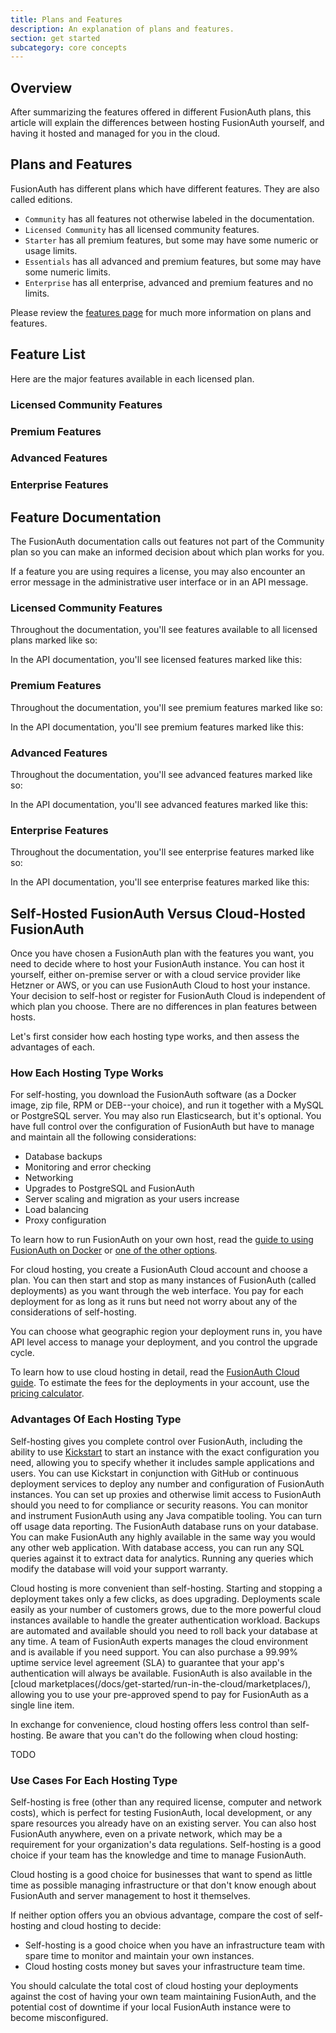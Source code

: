 ```yaml
---
title: Plans and Features
description: An explanation of plans and features.
section: get started
subcategory: core concepts
---
```


## Overview

<LicensingPremiumFeaturesIntro />

After summarizing the features offered in different FusionAuth plans, this article will explain the differences between hosting FusionAuth yourself, and having it hosted and managed for you in the cloud.

## Plans and Features

FusionAuth has different plans which have different features.
They are also called editions.

* `Community` has all features not otherwise labeled in the documentation.
* `Licensed Community` has all licensed community features.
* `Starter` has all premium features, but some may have some numeric or usage limits.
* `Essentials` has all advanced and premium features, but some may have some numeric limits.
* `Enterprise` has all enterprise, advanced and premium features and no limits.

Please review the [features page](/feature-list) for much more information on plans and features.

## Feature List

Here are the major features available in each licensed plan.

### Licensed Community Features

<Features plan="licensed" />

### Premium Features

<Features plan="premium" />

### Advanced Features

<Features plan="advanced" />

### Enterprise Features

<Features plan="enterprise"/>

## Feature Documentation

The FusionAuth documentation calls out features not part of the Community plan so you can make an informed decision about which plan works for you.

If a feature you are using requires a license, you may also encounter an error message in the administrative user interface or in an API message.

### Licensed Community Features

Throughout the documentation, you'll see features available to all licensed plans marked like so:

<LicensedPlanBlurb version="1.52.0" />

In the API documentation, you'll see licensed features marked like this:

<LicensedPlanBlurbApi feature="this feature" />

### Premium Features

Throughout the documentation, you'll see premium features marked like so:

<PremiumPlanBlurb />

In the API documentation, you'll see premium features marked like this:

<PremiumPlanBlurbApi feature="this feature" />


### Advanced Features

Throughout the documentation, you'll see advanced features marked like so:

<AdvancedPlanBlurb />

In the API documentation, you'll see advanced features marked like this:

<AdvancedPlanBlurbApi feature="this feature" />

### Enterprise Features

Throughout the documentation, you'll see enterprise features marked like so:

<EnterprisePlanBlurb />

In the API documentation, you'll see enterprise features marked like this:

<EnterprisePlanBlurbApi feature="this feature" />

## Self-Hosted FusionAuth Versus Cloud-Hosted FusionAuth

Once you have chosen a FusionAuth plan with the features you want, you need to decide where to host your FusionAuth instance. You can host it yourself, either on-premise server or with a cloud service provider like Hetzner or AWS, or you can use FusionAuth Cloud to host your instance. Your decision to self-host or register for FusionAuth Cloud is independent of which plan you choose. There are no differences in plan features between hosts.

Let's first consider how each hosting type works, and then assess the advantages of each.

### How Each Hosting Type Works

For self-hosting, you download the FusionAuth software (as a Docker image, zip file, RPM or DEB--your choice), and run it together with a MySQL or PostgreSQL server. You may also run Elasticsearch, but it's optional. You have full control over the configuration of FusionAuth but have to manage and maintain all the following considerations:

- Database backups
- Monitoring and error checking
- Networking
- Upgrades to PostgreSQL and FusionAuth
- Server scaling and migration as your users increase
- Load balancing
- Proxy configuration

To learn how to run FusionAuth on your own host, read the [guide to using FusionAuth on Docker](/docs/get-started/download-and-install/docker) or [one of the other options](/docs/get-started/download-and-install/fusionauth-app).

For cloud hosting, you create a FusionAuth Cloud account and choose a plan. You can then start and stop as many instances of FusionAuth (called deployments) as you want through the web interface. You pay for each deployment for as long as it runs but need not worry about any of the considerations of self-hosting.

You can choose what geographic region your deployment runs in, you have API level access to manage your deployment, and you control the upgrade cycle.

To learn how to use cloud hosting in detail, read the [FusionAuth Cloud guide](/docs/get-started/run-in-the-cloud/cloud). To estimate the fees for the deployments in your account, use the [pricing calculator](https://account.fusionauth.io/pricing-calculator/).

### Advantages Of Each Hosting Type

Self-hosting gives you complete control over FusionAuth, including the ability to use [Kickstart](/docs/get-started/download-and-install/development/kickstart) to start an instance with the exact configuration you need, allowing you to specify whether it includes sample applications and users. You can use Kickstart in conjunction with GitHub or continuous deployment services to deploy any number and configuration of FusionAuth instances. You can set up proxies and otherwise limit access to FusionAuth should you need to for compliance or security reasons. You can monitor and instrument FusionAuth using any Java compatible tooling. You can turn off usage data reporting. The FusionAuth database runs on your database. You can make FusionAuth any highly available in the same way you would any other web application. With database access, you can run any SQL queries against it to extract data for analytics. Running any queries which modify the database will void your support warranty. 

Cloud hosting is more convenient than self-hosting. Starting and stopping a deployment takes only a few clicks, as does upgrading. Deployments scale easily as your number of customers grows, due to the more powerful cloud instances available to handle the greater authentication workload. Backups are automated and available should you need to roll back your database at any time. A team of FusionAuth experts manages the cloud environment and is available if you need support. You can also purchase a 99.99% uptime service level agreement (SLA) to guarantee that your app's authentication will always be available. FusionAuth is also available in the [cloud marketplaces(/docs/get-started/run-in-the-cloud/marketplaces/), allowing you to use your pre-approved spend to pay for FusionAuth as a single line item.

In exchange for convenience, cloud hosting offers less control than self-hosting. Be aware that you can't do the following when cloud hosting:

TODO

### Use Cases For Each Hosting Type

Self-hosting is free (other than any required license, computer and network costs), which is perfect for testing FusionAuth, local development, or any spare resources you already have on an existing server. You can also host FusionAuth anywhere, even on a private network, which may be a requirement for your organization's data regulations. Self-hosting is a good choice if your team has the knowledge and time to manage FusionAuth.

Cloud hosting is a good choice for businesses that want to spend as little time as possible managing infrastructure or that don't know enough about FusionAuth and server management to host it themselves.

If neither option offers you an obvious advantage, compare the cost of self-hosting and cloud hosting to decide: 

- Self-hosting is a good choice when you have an infrastructure team with spare time to monitor and maintain your own instances. 
- Cloud hosting costs money but saves your infrastructure team time. 

You should calculate the total cost of cloud hosting your deployments against the cost of having your own team maintaining FusionAuth, and the potential cost of downtime if your local FusionAuth instance were to become misconfigured. 
